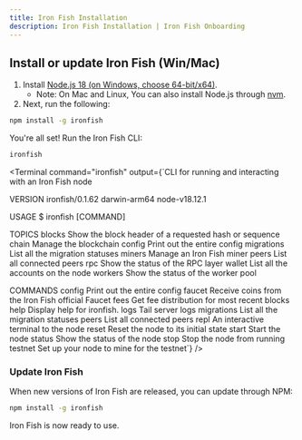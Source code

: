 ```yaml
---
title: Iron Fish Installation
description: Iron Fish Installation | Iron Fish Onboarding
---
```


## Install or update Iron Fish (Win/Mac)

1. Install [Node.js 18 (on Windows, choose 64-bit/x64)](https://nodejs.org/en/download/).
	- Note: On Mac and Linux, You can also install Node.js through [nvm](https://nvm.sh/).
2. Next, run the following:

```sh
npm install -g ironfish
```

You're all set! Run the Iron Fish CLI:

```sh
ironfish
```

<Terminal
  command="ironfish"
  output={`CLI for running and interacting with an Iron Fish node

VERSION
  ironfish/0.1.62 darwin-arm64 node-v18.12.1

USAGE
  $ ironfish [COMMAND]

TOPICS
  blocks      Show the block header of a requested hash or sequence
  chain       Manage the blockchain
  config      Print out the entire config
  migrations  List all the migration statuses
  miners      Manage an Iron Fish miner
  peers       List all connected peers
  rpc         Show the status of the RPC layer
  wallet      List all the accounts on the node
  workers     Show the status of the worker pool

COMMANDS
  config      Print out the entire config
  faucet      Receive coins from the Iron Fish official Faucet
  fees        Get fee distribution for most recent blocks
  help        Display help for ironfish.
  logs        Tail server logs
  migrations  List all the migration statuses
  peers       List all connected peers
  repl        An interactive terminal to the node
  reset       Reset the node to its initial state
  start       Start the node
  status      Show the status of the node
  stop        Stop the node from running
  testnet     Set up your node to mine for the testnet`}
/>

### Update Iron Fish

When new versions of Iron Fish are released, you can update through NPM:

```sh
npm install -g ironfish
```

Iron Fish is now ready to use.
